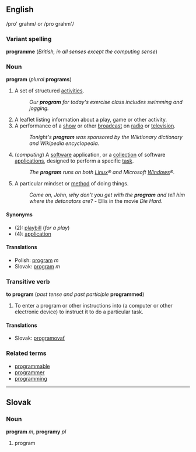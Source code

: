 <!--

If you edit this page, please make corresponding edits to "programme" to keep these two pages in synch.

-->


==English==
/pro' grahm/ or /pro grahm'/

===Variant spelling===
'''programme''' (''British, in all senses except the computing sense'')

===Noun===
'''program''' (''plural'' '''programs''')

#A set of structured [[activity|activities]]. 
#:''Our '''program''' for today's exercise class includes swimming and jogging.''
#A leaflet listing information about a play, game or other activity.
#A performance of a [[show]] or other [[broadcast]] on [[radio]] or [[television]].  
#:''Tonight's '''program''' was sponsored by the Wiktionary dictionary and Wikipedia encyclopedia.''
#(''computing'') A [[software]] application, or a [[collection]] of software [[application]]s, designed to perform a specific [[task]].  
#:''The '''program''' runs on both [[Linux]]&reg; and Microsoft [[Windows]]&reg;.''
#A particular mindset or [[method]] of doing things.
#:''Come on, John, why don't you get with the '''program''' and tell him where the detonators are?'' - Ellis in the movie ''Die Hard''.

====Synonyms====
*(2): [[playbill]] (''for a play'')
*(4): [[application]]

==== Translations ====
*Polish: [[program]] ''m''
*Slovak: [[program#Slovak|program]] ''m''

===Transitive verb===
'''to program''' (''past tense and past participle'' '''programmed''')

#To enter a program or other instructions into (a computer or other electronic device) to instruct it to do a particular task.

==== Translations ====
*Slovak: [[programovať]]

===Related terms===
*[[programmable]]
*[[programmer]]
*[[programming]]
----
== Slovak ==
=== Noun ===
'''program''' ''m'', '''programy''' ''pl''
# program